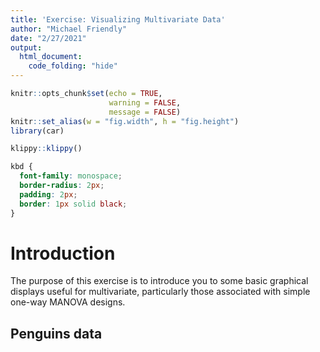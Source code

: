 ```yaml
---
title: 'Exercise: Visualizing Multivariate Data'
author: "Michael Friendly"
date: "2/27/2021"
output: 
  html_document:
    code_folding: "hide"
---
```



```r
knitr::opts_chunk$set(echo = TRUE, 
                      warning = FALSE,
                      message = FALSE)
knitr::set_alias(w = "fig.width", h = "fig.height")
library(car)
```

```r
klippy::klippy()
```

```css
kbd {
  font-family: monospace;
  border-radius: 2px;
  padding: 2px;
  border: 1px solid black;
}
```

# Introduction

The purpose of this exercise is to introduce you to some basic graphical displays
useful for multivariate, particularly those associated with simple one-way
MANOVA designs.

## Penguins data

